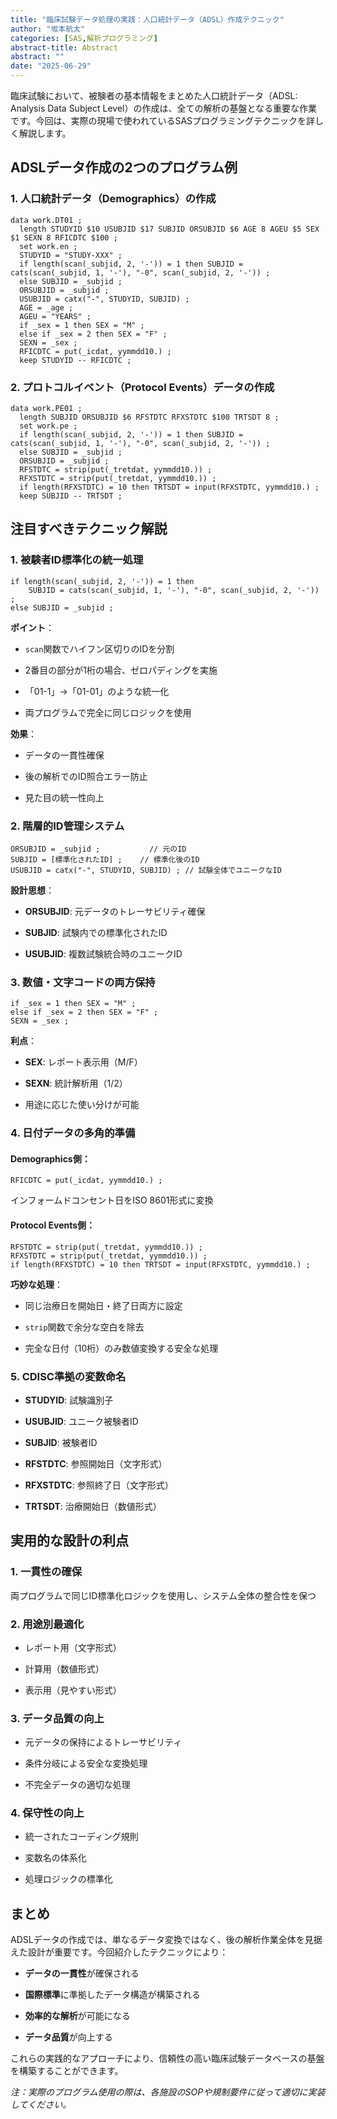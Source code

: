 ```yaml
---
title: "臨床試験データ処理の実践：人口統計データ（ADSL）作成テクニック"
author: "坂本航太"
categories: [SAS,解析プログラミング]
abstract-title: Abstract
abstract: ""
date: "2025-06-29"
---
```


臨床試験において、被験者の基本情報をまとめた人口統計データ（ADSL: Analysis Data Subject Level）の作成は、全ての解析の基盤となる重要な作業です。今回は、実際の現場で使われているSASプログラミングテクニックを詳しく解説します。

## ADSLデータ作成の2つのプログラム例

### 1. 人口統計データ（Demographics）の作成

``` .sas
data work.DT01 ;
  length STUDYID $10 USUBJID $17 SUBJID ORSUBJID $6 AGE 8 AGEU $5 SEX $1 SEXN 8 RFICDTC $100 ;
  set work.en ;
  STUDYID = "STUDY-XXX" ;
  if length(scan(_subjid, 2, '-')) = 1 then SUBJID = cats(scan(_subjid, 1, '-'), "-0", scan(_subjid, 2, '-')) ;
  else SUBJID = _subjid ;
  ORSUBJID = _subjid ;
  USUBJID = catx("-", STUDYID, SUBJID) ;
  AGE = _age ;
  AGEU = "YEARS" ;
  if _sex = 1 then SEX = "M" ;
  else if _sex = 2 then SEX = "F" ;
  SEXN = _sex ;
  RFICDTC = put(_icdat, yymmdd10.) ;
  keep STUDYID -- RFICDTC ;
```

### 2. プロトコルイベント（Protocol Events）データの作成

``` .sas
data work.PE01 ;
  length SUBJID ORSUBJID $6 RFSTDTC RFXSTDTC $100 TRTSDT 8 ;
  set work.pe ;
  if length(scan(_subjid, 2, '-')) = 1 then SUBJID = cats(scan(_subjid, 1, '-'), "-0", scan(_subjid, 2, '-')) ;
  else SUBJID = _subjid ;
  ORSUBJID = _subjid ;
  RFSTDTC = strip(put(_tretdat, yymmdd10.)) ;
  RFXSTDTC = strip(put(_tretdat, yymmdd10.)) ;
  if length(RFXSTDTC) = 10 then TRTSDT = input(RFXSTDTC, yymmdd10.) ;
  keep SUBJID -- TRTSDT ;
```

## 注目すべきテクニック解説

### 1. **被験者ID標準化の統一処理**

``` .sas
if length(scan(_subjid, 2, '-')) = 1 then 
    SUBJID = cats(scan(_subjid, 1, '-'), "-0", scan(_subjid, 2, '-')) ;
else SUBJID = _subjid ;
```

**ポイント**：

-   `scan`関数でハイフン区切りのIDを分割

-   2番目の部分が1桁の場合、ゼロパディングを実施

-   「01-1」→「01-01」のような統一化

-   両プログラムで完全に同じロジックを使用

**効果**：

-   データの一貫性確保

-   後の解析でのID照合エラー防止

-   見た目の統一性向上

### 2. **階層的ID管理システム**

``` .sas
ORSUBJID = _subjid ;           // 元のID
SUBJID = [標準化されたID] ;    // 標準化後のID  
USUBJID = catx("-", STUDYID, SUBJID) ; // 試験全体でユニークなID
```

**設計思想**：

-   **ORSUBJID**: 元データのトレーサビリティ確保

-   **SUBJID**: 試験内での標準化されたID

-   **USUBJID**: 複数試験統合時のユニークID

### 3. **数値・文字コードの両方保持**

``` .sas
if _sex = 1 then SEX = "M" ;
else if _sex = 2 then SEX = "F" ;
SEXN = _sex ;
```

**利点**：

-   **SEX**: レポート表示用（M/F）

-   **SEXN**: 統計解析用（1/2）

-   用途に応じた使い分けが可能

### 4. **日付データの多角的準備**

#### Demographics側：

``` .sas
RFICDTC = put(_icdat, yymmdd10.) ;
```

インフォームドコンセント日をISO 8601形式に変換

#### Protocol Events側：

``` .sas
RFSTDTC = strip(put(_tretdat, yymmdd10.)) ;
RFXSTDTC = strip(put(_tretdat, yymmdd10.)) ;
if length(RFXSTDTC) = 10 then TRTSDT = input(RFXSTDTC, yymmdd10.) ;
```

**巧妙な処理**：

-   同じ治療日を開始日・終了日両方に設定

-   `strip`関数で余分な空白を除去

-   完全な日付（10桁）のみ数値変換する安全な処理

### 5. **CDISC準拠の変数命名**

-   **STUDYID**: 試験識別子

-   **USUBJID**: ユニーク被験者ID

-   **SUBJID**: 被験者ID

-   **RFSTDTC**: 参照開始日（文字形式）

-   **RFXSTDTC**: 参照終了日（文字形式）

-   **TRTSDT**: 治療開始日（数値形式）

## 実用的な設計の利点

### 1. **一貫性の確保**

両プログラムで同じID標準化ロジックを使用し、システム全体の整合性を保つ

### 2. **用途別最適化**

-   レポート用（文字形式）

-   計算用（数値形式）

-   表示用（見やすい形式）

### 3. **データ品質の向上**

-   元データの保持によるトレーサビリティ

-   条件分岐による安全な変換処理

-   不完全データの適切な処理

### 4. **保守性の向上**

-   統一されたコーディング規則

-   変数名の体系化

-   処理ロジックの標準化

## まとめ

ADSLデータの作成では、単なるデータ変換ではなく、後の解析作業全体を見据えた設計が重要です。今回紹介したテクニックにより：

-   **データの一貫性**が確保される

-   **国際標準**に準拠したデータ構造が構築される

-   **効率的な解析**が可能になる

-   **データ品質**が向上する

これらの実践的なアプローチにより、信頼性の高い臨床試験データベースの基盤を構築することができます。

*注：実際のプログラム使用の際は、各施設のSOPや規制要件に従って適切に実装してください。*